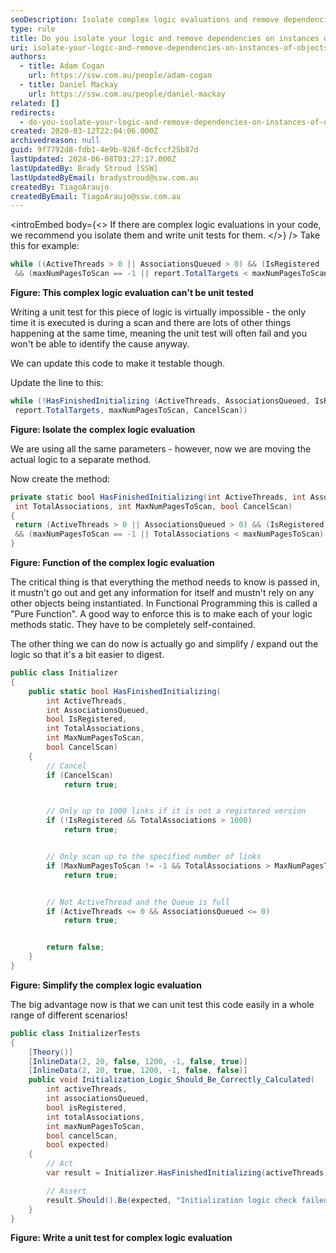 ```yaml
---
seoDescription: Isolate complex logic evaluations and remove dependencies on instances of objects to improve testability and maintainability.
type: rule
title: Do you isolate your logic and remove dependencies on instances of objects?
uri: isolate-your-logic-and-remove-dependencies-on-instances-of-objects
authors:
  - title: Adam Cogan
    url: https://ssw.com.au/people/adam-cogan
  - title: Daniel Mackay
    url: https://ssw.com.au/people/daniel-mackay
related: []
redirects:
  - do-you-isolate-your-logic-and-remove-dependencies-on-instances-of-objects
created: 2020-03-12T22:04:06.000Z
archivedreason: null
guid: 9f7792d8-fdb1-4e9b-926f-0cfccf25b87d
lastUpdated: 2024-06-08T03:27:17.000Z
lastUpdatedBy: Brady Stroud [SSW]
lastUpdatedByEmail: bradystroud@ssw.com.au
createdBy: TiagoAraujo
createdByEmail: TiagoAraujo@ssw.com.au
---
```


<introEmbed
  body={<>
If there are complex logic evaluations in your code, we recommend you isolate them and write unit tests for them.
  </>}
/>
Take this for example:

```cs
while ((ActiveThreads > 0 || AssociationsQueued > 0) && (IsRegistered || report.TotalTargets <= 1000 )
 && (maxNumPagesToScan == -1 || report.TotalTargets < maxNumPagesToScan) && (!CancelScan))
```

**Figure: This complex logic evaluation can't be unit tested**

Writing a unit test for this piece of logic is virtually impossible - the only time it is executed is during a scan and there are lots of other things happening at the same time, meaning the unit test will often fail and you won't be able to identify the cause anyway.

We can update this code to make it testable though.

Update the line to this:

```cs
while (!HasFinishedInitializing (ActiveThreads, AssociationsQueued, IsRegistered,
 report.TotalTargets, maxNumPagesToScan, CancelScan))
```

**Figure: Isolate the complex logic evaluation**

We are using all the same parameters - however, now we are moving the actual logic to a separate method.

Now create the method:

```cs
private static bool HasFinishedInitializing(int ActiveThreads, int AssociationsQueued, bool IsRegistered,
 int TotalAssociations, int MaxNumPagesToScan, bool CancelScan)
{
 return (ActiveThreads > 0 || AssociationsQueued > 0) && (IsRegistered || TotalAssociations <= 1000 )
 && (maxNumPagesToScan == -1 || TotalAssociations < maxNumPagesToScan) && (!CancelScan);
}
```

**Figure: Function of the complex logic evaluation**

The critical thing is that everything the method needs to know is passed in, it mustn't go out and get any information for itself and mustn't rely on any other objects being instantiated. In Functional Programming this is called a "Pure Function". A good way to enforce this is to make each of your logic methods static. They have to be completely self-contained.

The other thing we can do now is actually go and simplify / expand out the logic so that it's a bit easier to digest.

```cs
public class Initializer
{
    public static bool HasFinishedInitializing(
        int ActiveThreads,
        int AssociationsQueued,
        bool IsRegistered,
        int TotalAssociations,
        int MaxNumPagesToScan,
        bool CancelScan)
    {
        // Cancel
        if (CancelScan)
            return true;


        // Only up to 1000 links if it is not a registered version
        if (!IsRegistered && TotalAssociations > 1000)
            return true;


        // Only scan up to the specified number of links
        if (MaxNumPagesToScan != -1 && TotalAssociations > MaxNumPagesToScan)
            return true;


        // Not ActiveThread and the Queue is full
        if (ActiveThreads <= 0 && AssociationsQueued <= 0)
            return true;


        return false;
    }
}
```

**Figure: Simplify the complex logic evaluation**

The big advantage now is that we can unit test this code easily in a whole range of different scenarios!

```cs
public class InitializerTests
{
    [Theory()]
    [InlineData(2, 20, false, 1200, -1, false, true)]
    [InlineData(2, 20, true, 1200, -1, false, false)]
    public void Initialization_Logic_Should_Be_Correctly_Calculated(
        int activeThreads,
        int associationsQueued,
        bool isRegistered,
        int totalAssociations,
        int maxNumPagesToScan,
        bool cancelScan,
        bool expected)
    {
        // Act
        var result = Initializer.HasFinishedInitializing(activeThreads, associationsQueued, isRegistered, totalAssociations, maxNumPagesToScan, cancelScan);

        // Assert
        result.Should().Be(expected, "Initialization logic check failed");
    }
}
```

**Figure: Write a unit test for complex logic evaluation**

